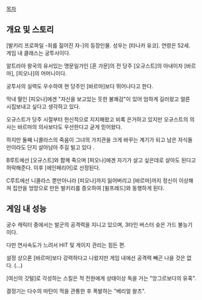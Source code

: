 [[목차]]


== 개요 및 스토리 ==
[발키리 프로파일 -죄를 짊어진 자-]의 등장인물. 성우는 [타나카 유코]. 
연령은 52세. 게임 내 클래스는 궁투사이다. 

알트라아 왕국의 유서있는 명문일가인 [혼 가문]의 전 당주 [오규스트]의 아내이자 [바르마], [피오나]의 어머니이다.

궁투사의 실력도 우수하여 현 당주인 [바르마]보다 뛰어나다고 한다.

막내 딸인 [피오나]에겐 "자신을 보고있는 듯한 불쾌감"이 있어 엄하게 길러왔고 얼른 시집보내고 싶다고 생각하고 있다.

오규스트가 당주 시절부터 헌신적으로 지지해왔고 비록 은거하고 있지만 오규스트의 의사는 바르마의 의사보다도 우선한다고 굳게 믿어왔다.

하지만 둘째 니콜라스의 죽음이 그녀의 가치관을 크게 바꾸는 계기가 되고 남은 자식들만이라도 단지 살아남아 주길 빌고 있다 .

B루트에선 [오규스트]와 함께 죽으며 [피오나]에겐 자기가 살고 싶은데로 살아도 된다고 허락해준다. 이후 [에인페리어]로 선정된다.

C루트에선 니콜라스 뿐만아니라 [피오나]까지 잃어버리고 [바르마]까지 정신이 이상해져 집안을 엉망으로 만든 발키리를 증오하여 [윌프레드]와 동행하게 된다.

== 게임 내 성능 ==
궁수 캐릭터 중에서는 발군의 공격력을 지니고 있으며, 3타인 버스터 슛은 가드 불능기이다.

다만 연사속도가 느려서 HIT 및 게이지 관리는 힘든 편.

설정 상으론 [바르마]보다 강력하다고 나왔지만 게임 내에선 공격력 빼곤 나을 것은 없다. (...)

[여신의 깃털]로 각성하는 스킬은 적 전원에게 상태이상 독을 거는 "앙그르보다의 유혹".

결정기는 다수의 마탄이 적을 관통한 후 폭발하는 "베리얼 왈츠".
